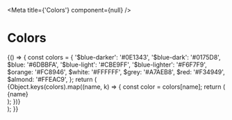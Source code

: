 
<Meta title={'Colors'} component={null} />

<h1>Colors</h1>

<Preview>
  <Story name="Default">
    {() => {
      const colors = {
        '$blue-darker': '#0E1343',
        '$blue-dark': '#0175D8',
        $blue: '#6DBBFA',
        '$blue-light': '#CBE9FF',
        '$blue-lighter': '#F6F7F9',
        $orange: '#FC8946',
        $white: '#FFFFFF',
        $grey: '#A7AEB8',
        $red: '#F34949',
        $almond: '#FFEAC9',
      };
      return (
        <div className="d-flex">
          {Object.keys(colors).map((name, k) => {
            const color = colors[name];
            return (
              <div style={{ 'margin-right': '28px' }}>
                <div
                  style={{
                    width: '60px',
                    height: '60px',
                    'border-radius': '8px',
                    background: color,
                  }}
                ></div>
                <div>{name}</div>
              </div>
            );
          })}
        </div>
      );
    }}
  </Story>
</Preview>
